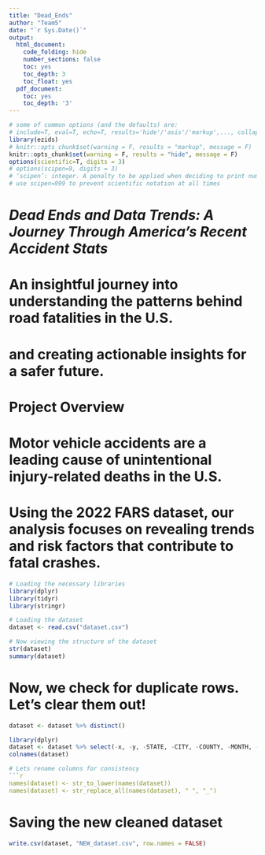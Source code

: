 ---
title: "Dead_Ends"
author: "Team5"
date: "`r Sys.Date()`"
output:
  html_document:
    code_folding: hide
    number_sections: false
    toc: yes
    toc_depth: 3
    toc_float: yes
  pdf_document:
    toc: yes
    toc_depth: '3'
---

```{r init, include=FALSE}
# some of common options (and the defaults) are: 
# include=T, eval=T, echo=T, results='hide'/'asis'/'markup',..., collapse=F, warning=T, message=T, error=T, cache=T, fig.width=6, fig.height=4, fig.dim=c(6,4) #inches, fig.align='left'/'center','right', 
library(ezids)
# knitr::opts_chunk$set(warning = F, results = "markup", message = F)
knitr::opts_chunk$set(warning = F, results = "hide", message = F)
options(scientific=T, digits = 3) 
# options(scipen=9, digits = 3) 
# ‘scipen’: integer. A penalty to be applied when deciding to print numeric values in fixed or exponential notation.  Positive values bias towards fixed and negative towards scientific notation: fixed notation will be preferred unless it is more than ‘scipen’ digits wider.
# use scipen=999 to prevent scientific notation at all times
```

# ***Dead Ends and Data Trends: A Journey Through America's Recent Accident Stats***
# An insightful journey into understanding the patterns behind road fatalities in the U.S. 
# and creating actionable insights for a safer future.

# Project Overview
# Motor vehicle accidents are a leading cause of unintentional injury-related deaths in the U.S. 
# Using the 2022 FARS dataset, our analysis focuses on revealing trends and risk factors that contribute to fatal crashes.

```{r, include=T, results='markup',message=TRUE}
# Loading the necessary libraries
library(dplyr)
library(tidyr)
library(stringr)

# Loading the dataset
dataset <- read.csv("dataset.csv")

# Now viewing the structure of the dataset
str(dataset)
summary(dataset)
```

# Now, we check for duplicate rows. Let's clear them out!
```{r, include=T, results='markup',message=TRUE}
dataset <- dataset %>% distinct()
```

```{r, include=T, results='markup',message=TRUE}

library(dplyr)
dataset <- dataset %>% select(-x, -y, -STATE, -CITY, -COUNTY, -MONTH, -DAYNAME, -DAY_WEEK, -MINUTENAME, -TWAY_ID2, -ROUTE, -RUR_URB, -FUNC_SYS, -RD_OWNER, -NHS, -SP_JUR, -LATITUDENAME, -LONGITUDNAME, -MILEPT, -HARM_EV, -MAN_COLL, -MILEPTNAME, -RELJCT1, -RELJCT2, -TYP_INT, -REL_ROAD, -WRK_ZONE, -LGT_COND, -WEATHER, -SCH_BUS, -RAIL, -NOT_MIN, -ARR_MINNAME, -ARR_HOUR, -HOSP_MN, -SCH_BUSNAME, -RAILNAME, -PERNOTMVIT, -VE_FORMS, -PERSONS)
colnames(dataset)

# Lets rename columns for consistency
```{r, include=T, results='markup',message=TRUE}
names(dataset) <- str_to_lower(names(dataset))
names(dataset) <- str_replace_all(names(dataset), " ", "_")
```

# Saving the new cleaned dataset
```{r, include=T, results='markup',message=TRUE}
write.csv(dataset, "NEW_dataset.csv", row.names = FALSE)
```





